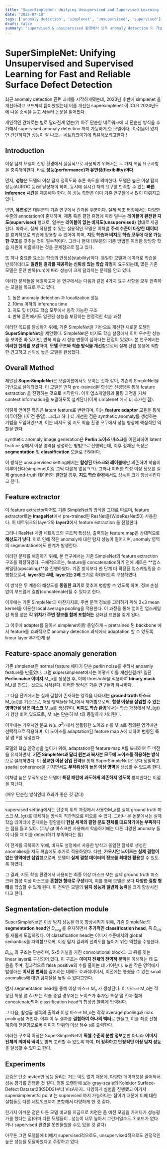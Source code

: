 ```yaml
---
title: "SuperSimpleNet: Unifying Unsupervised and Supervised Learning for Fast and Reliable Surface Defect Detection(ICLR2024)"
date: "2025-07-10"
tags: ['anomaly detection', 'simplenet', 'unsupervised', 'supervised']
draft: false
summary: "supervised & unsupervised 환경에서 모두 anomaly detection 이 가능한 안정된 높은 성능의 이상 탐지 모델 리뷰"
---
```


# SuperSimpleNet: Unifying Unsupervised and Supervised Learning for Fast and Reliable Surface Defect Detection

최근 anomaly detection 관련 과제를 시작하게됐는데, 2023년 후반에 simplenet 을 개선하려고 코드까지 뜯어봤었는데 이를 개선한 supersimplenet 이 ICLR 2024년도에 나온 소식을 듣고 서둘러 논문을 읽어봤다.

개인적인 견해로는 별로 달라진게 없는(?) 아주 단순한 네트워크에 더 단순한 방식을 추가해서 supervised anomaly detection 까지 가능하게 한 모델이라.. 아쉬움이 있지만 간단하지만 성능이 잘 나오는 네트워크이기에 리뷰해보려고한다 !

## Introduction

이상 탐지 모델이 산업 환경에서 실질적으로 사용되기 위해서는 두 가지 핵심 요구사항을 충족해야한다.  바로 **성능(performance)과 유연성(flexibility)이다.** 

먼저, **성능**은 모델의 이상 탐지 정확도와 추론 속도를 의미한다. 모델은 높은 이상 탐지 성능(AUROC 등)을 달성해야 하며, 동시에 실시간 처리 요구를 만족할 수 있는 **빠른 inference 시간**을 제공해야 한다. 이 성능 측면은 이미 기존 연구들에서 많이 다뤄지고 있다. 

반면, **유연성**은 대부분의 기존 연구에서 간과된 부분이다. 실제 제조 현장에서는 다양한 수준의 annotation이 존재하며, 제품 혹은 결함 유형에 따라 일부는 **레이블이 완전한 지도(supervised)** 형태로, 일부는 **레이블이 없는 비지도(unsupervised)** 형태로 제공된다. 따라서, 실제 적용할 수 있는 실용적인 모델은 이처럼 **주석 수준이 다양한 데이터**를 효과적으로 학습에 활용할 수 있어야 하며, **지도 학습과 비지도 학습 모두에 대응 가능한 구조**를 갖추는 것이 필수적이다. 그러나 현재 대부분의 기존 방법은 이러한 양방향 학습 지원이 미흡하다는 것을 문제점으로 짚고 있다.

또 하나 중요한 요소는 학습의 안정성(stability)이다. 동일한 모델과 데이터로 학습을 반복하더라도 **일관된 결과를 제공하는 신뢰성 있는 학습 과정**이 요구되는데, 많은 기존 모델은 훈련 반복(run)에 따라 성능이 크게 달라지는 문제를 안고 있다.

이러한 문제들을 해결하고자 본 연구에서는 다음과 같은 4가지 요구 사항을 모두 만족하는 모델을 목표로 두고 있다.

1. 높은 anomaly detection 과 localization 성능
2. 10ms 이하의 inference time
3. 지도 및 비지도 학습 모두에서 동작 가능한 구조
4. 반복 훈련에서도 일관된 성능을 보장하는 안정적인 학습 과정

이러한 목표를 달성하기 위해, 기존 SimpleNet을 기반으로 개선한 새로운 모델인 **SuperSimpleNet**을 제안했다. SimpleNet은 비지도 학습 설정에서 이미 우수한 성능을 보여준 바 있지만, 반복 학습 시 성능 변동이 심하다는 단점이 있었다. 본 연구에서는 **이러한 한계를 보완**하여, **모델 구조와 학습 방식을 개선**함으로써 실제 산업 응용에 적합한 견고하고 신뢰성 높은 모델을 완성했다.

## Overall Method

제안된 **SuperSimpleNet**은 모델이름에서도 보이는 것과 같이, 기존의 SimpleNet을 기반으로 설계되었다. 이 모델은 먼저 pre-trained된 합성곱 신경망을 통해 feature extraction 을 진행하는 것으로 시작한다. 이후 업스케일링과 풀링 과정을 거쳐 context information을 포괄하도록 설계된다(이게 simplenet 에서 더 추가한 점).

이렇게 얻어진 특징은 latent feature로 변환되며, 이는 **feature adaptor** 모듈을 통해 이루어진다(이건 동일). 그리고 하나 더 개선한 점은 synthetic anomaly를 생성하는 기법을 도입하였으며, 이는 비지도 및 지도 학습 환경 모두에서 성능 향상에 핵심적인 역할을 한다.

synthetic anomaly image generation은 **Perlin 노이즈 마스크**를 이진화하여 latent feature 상에서 이상 영역을 생성하는 방법으로 진행되는데, 이후 정제된 특징은 **segmentation** 및 **classification** 모듈로 전달된다.

이 방식은 unsupervised setting에서는 **합성된 마스크와 레이블**에만 의존하여 학습이 이루어진다(simplenet이랑 그닥 다를게 없음ㅋㅋ). 그러나 이러한 합성 이상 정보를 실제 ground-truth 데이터와 결합할 경우, **지도 학습 환경**에서도 성능을 크게 향상시킨다고 한다.

## Feature extractor

이 feature extractor마저도 기존 SimpleNet의 방식을 그대로 따르며, feature extractor로는 **ImageNet**에서 pre-trained된 ResNet을(WideResNet50) 사용한다. 이 네트워크의 layer2와 **layer3**에서 feature extraction 을 진행한다.

그러나 ResNet 계열 네트워크의 구조적 특성상, 출력되는 feature map은 상대적으로 **해상도가 낮다**. 이로 인해 작은 anomaly에 대한 탐지 성능이 떨어지며, anomaly 영역의 segmentation에도 한계가 발생한다.

이러한 문제를 해결하기 위해, 본 연구에서는 기존 SimpleNet의 feature extraction 구조를 확장하였다. 구체적으로는, feature를 concatenation하기 전에 새로운 **업스케일링(upscaling)**을 진행하였다. 기존 방식보다 한 단계 더 확장된 업스케일링을 수행함으로써, **layer3는 4배**, **layer2는 2배** 크기로 확대되도록 구성하였다.

이 방식은 두 계층의 해상도를 **동일한 크기**로 맞추어 병합할 수 있도록 하며, 정보 손실 없이 부드럽게 결합(concatenate)될 수 있다고 한다. 

이후에는 기존 SimpleNet과 마찬가지로, 주변 문맥 정보를 고려하기 위해 3×3 mean kernel을 이용한 local average pooling을 적용한다. 이 과정을 통해 얻어진 업스케일된 특징 맵은 **각 위치가 주변 정보를 함께 포함하는** 강화된 표현을 갖게 된다.

그 이후에 adapter를 달아서 simplenet이랑 동일하게 ~ pretrained 된 backbone 에서 feature를 효과적으로 anomaly detection 과제에서 adaptation 할 수 있도록 linear layer 추가한게 끝 

## Feature-space anomaly generation

기존 simplenet은 normal feature 에다가 단순 perlin noise를 뿌려서 anoamly feature를 만들었다. 그럼 supersimplenet에서는 어떻게 이를 개선한걸까? 일단 **Perlin noise 이미지** M_p를 생성한 후, 이에 threshold을 적용하여 **binary mask** M_t를 만드는 것으로 시작된다. 이러한 방식은 기존 연구들과 유사하다.

그 다음 단계에서는 실제 결함이 존재하는 영역을 나타내는 **ground truth 마스크** M_{gt}를 기준으로, 해당 영역들을 M_t에서 제거함으로써, **합성 이상을 삽입할 수 있는 영역만을 담은 마스크** M_a를 생성한다. **비지도 학습 환경**에서는 학습 과정에서 M_{gt}가 항상 비어 있으므로, M_a는 단순히 M_t와 동일하게 처리된다.

이후에는 가우시안 분포 $N(\mu, \sigma^2)$ 에서 샘플링한 노이즈 $\varepsilon$ 를 M_a로 정의된 영역에만 선택적으로 적용하며, 이 노이즈를 adaptation된 feature map A에 더하여 변형된 특징 맵 P를 생성한다.

모델의 학습 안정성을 높이기 위해, adaptation된 feature map A를 복제하여 두 버전을 유지하면서, **기존 SimpleNet과 달리 원본과 복사본 모두에 노이즈를 적용하는 방식**으로 설계하였다. 이 **정교한 이상 삽입 전략**을 통해 SuperSimpleNet은 보다 정밀하고 spatial coherence을 가지면서도 **무작위성이 높은 이상 영역**을 생성할 수 있도록 한다. 

이처럼 높은 무작위성은 모델이 **특정 패턴에 과도하게 의존하지 않도록** 방지한다는 이점을 지닌다.

(매우 단순한 방식인데 효과가 좋은 것 같다)

---

supervised setting에서는 단순히 위의 과정에서 사용한M_a를 실제 ground truth 마스크 M_{gt}로 대체하는 방식이 직관적으로 떠오를 수 있다. 그러나 본 논문에서는 실제 학습 데이터에 존재하는 결함들이 **현실 세계의 결함 분포 전체를 대표하기에는 부족하다**는 점을 들고 있다. (그냥 gt 마스크만 사용해서 학습하기에는 다른 다양한 anomaly 들이 나올 때 이를 detect하기 부족하다는 말)

이 한계를 극복하기 위해, 비지도 설정에서 사용한 방식과 동일한 절차로 생성한 anomalies을 지도 학습에도 추가로 적용하였다. 다만, **가우시안 노이즈는 실제 결함이 없는 영역에만 삽입**함으로써, 모델이 **실제 결함 데이터의 정보를 최대한 활용**할 수 있도록 하였다.

그 결과, 지도 학습 환경에서 사용되는 최종 이상 마스크 M는 실제 ground truth 마스크와 합성 이상 마스크를 **혼합한 형태로 구성**되며, 이를 통해 모델은 보다 **다양한 결함 형태**를 학습할 수 있게 된다. 이 전략은 모델의 **탐지 성능과 일반화 능력**을 크게 향상시킨다고 한다. 

## Segmentation-detection module

SuperSimpleNet은 이상 탐지 성능을 더욱 향상시키기 위해, 기존 SimpleNet의 **segmentation head**인 $D_{\text{seg}}$ 를 유지하면서 **추가적인 classification head**, 즉 $D_{\text{cls}}$ 를 새롭게 도입하였다. 이 classification head는 이미지 수준에서의 global semantics를 파악함으로써, 이상 탐지 결과의 신뢰도를 높이기 위한 역할을 수행한다.

$D_{\text{cls}}$ 의 구조는 단순하며, 5×5 커널을 가진 convolutional block과 그 뒤를 잇는 linear layer로 구성되어 있다. 이 구조는 **이미지 전체의 전역적 문맥**을 이해하는 데 도움을 주며, 결과적으로 false positive의 수를 줄이는 데 기여한다. 또한 작은 영역에서 발생하는 **미세한 변화**를 감지하는 데에도 효과적이어서, 이전에는 놓쳤을 수 있는 small anomalies에 대한 탐지율을 높일 수 있다고한다. 

먼저 segmentation head를 통해 이상 마스크 $M_o$ 가 생성된다. 이 마스크 M_o는 적응된 특징 맵 A (또는 학습 중일 경우에는 노이즈가 추가된 특징 맵 P)과 함께 concatenate되어 classification head의 합성곱 블록에 입력된다.

그 다음, 합성곱 블록의 출력과 이상 마스크 M_o는 각각 average pooling과 max pooling을 거친다. 이후 이 두 결과를 **결합하여 하나의 벡터**로 만들고, 이를 최종 선형 계층에 전달함으로써 이미지 단위의 이상 점수 s를 출력한다.

이러한 구조적 확장은 SuperSimpleNet이 **픽셀 수준의 분할 정보**뿐만 아니라 **이미지 전체의 의미적 맥락**도 함께 고려할 수 있도록 하여, **더 정확하고 안정적인 이상 탐지 성능**을 달성할 수 있다고 한다. 

## Experiments

요즘은 단순 mvtec만 성능 올리는 거는 택도 없기 때문에, 다양한 데이터셋을 끌어와서 성능 평가를 진행한 것 같다. 정말 오랜만에 보는 gray-scale의 Kolektor Surface-Defect Dataset2(KSDD2)부터 VisA까지.. 다양하게 실험을 진행했고 여기서 supersimplenet의 point 는 supervised 까지 가능하다는 점이기 때문에 이에 대한 실험들도 다른 네트워크까지 포함해서 다양하게 한 것 같다.

한가지 아쉬운 점은 다른 모델 비교를 지금으로 치면은 좀 예전 모델을 가져다가 성능평가를 했다는 점(아마 다른 모델들이 ..성능이 너무 높아서 그런거일수도..? 코드가 없다거나 supervised 환경을 못만들었을 수도 있을 것 같다)

아무튼 그런 모델들에 비해서 supervised적으로도, unsupervised적으로도 안정적인 높은 성능을 도달하였다고 주장하고 있다.